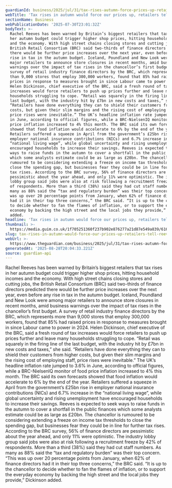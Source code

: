 ```yaml
---
guardianId: business/2025/jul/31/tax-rises-autumn-force-prices-up-retailers-rachel-reeves
webTitle: 'Tax rises in autumn would force our prices up, retailers tell Reeves'
sectionName: Business
webPublicationDate: '2025-07-30T23:01:32Z'
bodyText: >-
  Rachel Reeves has been warned by Britain’s biggest retailers that tax rises in
  her autumn budget could trigger higher shop prices, hitting household incomes
  and the economy. With high street chains closing stores and cutting jobs, the
  British Retail Consortium (BRC) said two-thirds of finance directors predicted
  there would be further price increases over the next year, even before any
  rise in tax in the autumn budget. Iceland, Poundland and New Look were among
  major retailers to announce store closures in recent months, amid business
  warnings over the impact of tax rises in the chancellor’s first budget. A
  survey of retail industry finance directors by the BRC, which represents more
  than 9,000 stores that employ 300,000 workers, found that 85% had raised
  prices in response to measures brought in since Labour came to power in 2024.
  Helen Dickinson, chief executive of the BRC, said a fresh round of tax
  increases would force retailers to push up prices further and leave many
  households struggling to cope. “Retail was squarely in the firing line of the
  last budget, with the industry hit by £7bn in new costs and taxes,” she said.
  “Retailers have done everything they can to shield their customers from higher
  costs, but given their slim margins and the rising cost of employing staff,
  price rises were inevitable.” The UK’s headline inflation rate jumped to 3.6%
  in June, according to official figures, while a BRC-NielsenIQ monitor of food
  price inflation increased to 4% this month. The BRC said its own forecasts
  showed that food inflation would accelerate to 6% by the end of the year.
  Retailers suffered a squeeze in April from the government’s £25bn rise in
  employer national insurance contributions (NICs) and 6.7% increase in the
  “national living wage”, while global uncertainty and rising unemployment have
  encouraged households to increase their savings. Reeves is expected to seek
  ways to raise funds in the autumn to cover a shortfall in the public finances
  which some analysts estimate could be as large as £20bn. The chancellor is
  rumoured to be considering extending a freeze on income tax thresholds to
  close the spending gap, but businesses fear they could be in line for further
  tax rises. According to the BRC survey, 56% of finance directors are
  pessimistic about the year ahead, and only 11% were optimistic. The industry
  lobby group said jobs were also at risk following a recruitment freeze by 42%
  of respondents. More than a third (38%) said they had cut staff numbers. As
  many as 88% said the “tax and regulatory burden” was their top concern. “This
  was up over 20 percentage points from January, when 62% of finance directors
  had it in their top three concerns,” the BRC said. “It is up to the chancellor
  to decide whether to fan the flames of inflation, or to support the everyday
  economy by backing the high street and the local jobs they provide,” Dickinson
  added.
headline: 'Tax rises in autumn would force our prices up, retailers tell Reeves'
thumbnail: >-
  https://media.guim.co.uk/1f705251360f237b902e876277a21d87e549a839/616_0_3951_3161/500.jpg
slug: tax-rises-in-autumn-would-force-our-prices-up-retailers-tell-reeves
webUrl: >-
  https://www.theguardian.com/business/2025/jul/31/tax-rises-autumn-force-prices-up-retailers-rachel-reeves
generatedAt: '2025-08-28T20:04:33.221Z'
source: guardian-api
---
```

Rachel Reeves has been warned by Britain’s biggest retailers that tax rises in her autumn budget could trigger higher shop prices, hitting household incomes and the economy. With high street chains closing stores and cutting jobs, the British Retail Consortium (BRC) said two-thirds of finance directors predicted there would be further price increases over the next year, even before any rise in tax in the autumn budget. Iceland, Poundland and New Look were among major retailers to announce store closures in recent months, amid business warnings over the impact of tax rises in the chancellor’s first budget. A survey of retail industry finance directors by the BRC, which represents more than 9,000 stores that employ 300,000 workers, found that 85% had raised prices in response to measures brought in since Labour came to power in 2024. Helen Dickinson, chief executive of the BRC, said a fresh round of tax increases would force retailers to push up prices further and leave many households struggling to cope. “Retail was squarely in the firing line of the last budget, with the industry hit by £7bn in new costs and taxes,” she said. “Retailers have done everything they can to shield their customers from higher costs, but given their slim margins and the rising cost of employing staff, price rises were inevitable.” The UK’s headline inflation rate jumped to 3.6% in June, according to official figures, while a BRC-NielsenIQ monitor of food price inflation increased to 4% this month. The BRC said its own forecasts showed that food inflation would accelerate to 6% by the end of the year. Retailers suffered a squeeze in April from the government’s £25bn rise in employer national insurance contributions (NICs) and 6.7% increase in the “national living wage”, while global uncertainty and rising unemployment have encouraged households to increase their savings. Reeves is expected to seek ways to raise funds in the autumn to cover a shortfall in the public finances which some analysts estimate could be as large as £20bn. The chancellor is rumoured to be considering extending a freeze on income tax thresholds to close the spending gap, but businesses fear they could be in line for further tax rises. According to the BRC survey, 56% of finance directors are pessimistic about the year ahead, and only 11% were optimistic. The industry lobby group said jobs were also at risk following a recruitment freeze by 42% of respondents. More than a third (38%) said they had cut staff numbers. As many as 88% said the “tax and regulatory burden” was their top concern. “This was up over 20 percentage points from January, when 62% of finance directors had it in their top three concerns,” the BRC said. “It is up to the chancellor to decide whether to fan the flames of inflation, or to support the everyday economy by backing the high street and the local jobs they provide,” Dickinson added.
